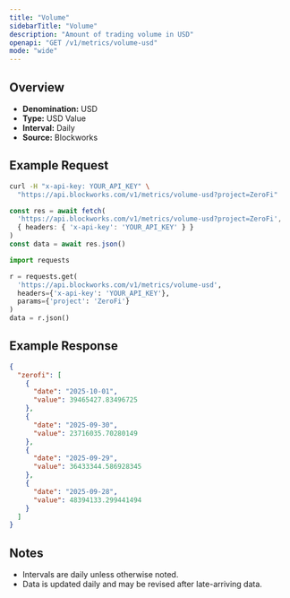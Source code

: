 ```yaml
---
title: "Volume"
sidebarTitle: "Volume"
description: "Amount of trading volume in USD"
openapi: "GET /v1/metrics/volume-usd"
mode: "wide"
---
```


## Overview

- **Denomination:** USD
- **Type:** USD Value
- **Interval:** Daily
- **Source:** Blockworks

## Example Request

<CodeGroup>

```bash cURL
curl -H "x-api-key: YOUR_API_KEY" \
  "https://api.blockworks.com/v1/metrics/volume-usd?project=ZeroFi"
```

```typescript TypeScript
const res = await fetch(
  'https://api.blockworks.com/v1/metrics/volume-usd?project=ZeroFi',
  { headers: { 'x-api-key': 'YOUR_API_KEY' } }
)
const data = await res.json()
```

```python Python
import requests

r = requests.get(
  'https://api.blockworks.com/v1/metrics/volume-usd',
  headers={'x-api-key': 'YOUR_API_KEY'},
  params={'project': 'ZeroFi'}
)
data = r.json()
```

</CodeGroup>

## Example Response

```json
{
  "zerofi": [
    {
      "date": "2025-10-01",
      "value": 39465427.83496725
    },
    {
      "date": "2025-09-30",
      "value": 23716035.70280149
    },
    {
      "date": "2025-09-29",
      "value": 36433344.586928345
    },
    {
      "date": "2025-09-28",
      "value": 48394133.299441494
    }
  ]
}
```

## Notes
- Intervals are daily unless otherwise noted.
- Data is updated daily and may be revised after late-arriving data.